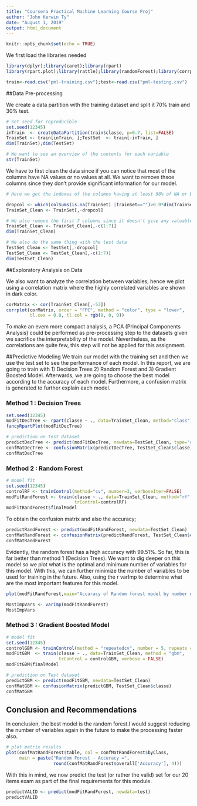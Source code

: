 ---
title: "Coursera Practical Machine Learning Course Proj"
author: "John Kerwin Ty"
date: "August 1, 2019"
output: html_document
---

```{r setup, include=FALSE}
knitr::opts_chunk$set(echo = TRUE)
```

We first load the libraries needed
```{r library, echo=TRUE, results=FALSE}
library(dplyr);library(caret);library(rpart)
library(rpart.plot);library(rattle);library(randomForest);library(corrplot)
```

```{r load, echo=TRUE}
train<-read.csv("pml-training.csv");test<-read.csv("pml-testing.csv")
```

##Data Pre-processing

We create a data partition with the training dataset and split it 70% train and 30% test.
```{r partition, echo=TRUE}
# Set seed for reproducible
set.seed(12345)
inTrain  <- createDataPartition(train$classe, p=0.7, list=FALSE)
TrainSet <- train[inTrain, ];TestSet  <- train[-inTrain, ]
dim(TrainSet);dim(TestSet)
```

```{r str, echo=TRUE}
# We want to see an overview of the contents for each variable
str(TrainSet)
```

We have to first clean the data since if you can notice that most of the columns have NA values or no values at all. We want to remove thsoe columns since they don't provide significant information for our model.

```{r drop, echo = TRUE}
# Here we get the indexes of the columns having at least 90% of NA or blank values on the training dataset

dropcol <- which(colSums(is.na(TrainSet) |TrainSet=="")>0.9*dim(TrainSet)[1]) 
TrainSet_Clean <- TrainSet[,-dropcol]

# We also remove the first 7 columns since it doesn't give any valuable information
TrainSet_Clean <- TrainSet_Clean[,-c(1:7)]
dim(TrainSet_Clean)

# We also do the same thing with the test data
TestSet_Clean <- TestSet[,-dropcol]
TestSet_Clean <- TestSet_Clean[,-c(1:7)]
dim(TestSet_Clean)
```

##Exploratory Analysis on Data

We also want to analyze the correlation between variables; hence we plot using a correlation matrix where the highly correlated variables are shown in dark color.

```{r corr, echo=TRUE}
corMatrix <- cor(TrainSet_Clean[,-53])
corrplot(corMatrix, order = "FPC", method = "color", type = "lower", 
         tl.cex = 0.8, tl.col = rgb(0, 0, 0))
```

To make an evem more compact analysis, a PCA (Principal Components Analysis) could be performed as pre-processing step to the datasets given we sacrifice the interpretability of the model. Nevertheless, as the correlations are quite few, this step will not be applied for this assignment.

##Predictive Modeling
We train our model with the training set and then we use the test set to see the performance of each model. In this report, we are going to train with 1) Decision Trees 2) Random Forest and 3) Gradient Boosted Model. Afterwards, we are going to choose the best model according to the accuracy of each model. Furthermore, a confusion matrix is generated to further explain each model.

### Method 1 : Decision Trees

```{r decision_trees, echo=TRUE}
set.seed(12345)
modFitDecTree <- rpart(classe ~ ., data=TrainSet_Clean, method="class")
fancyRpartPlot(modFitDecTree)

# prediction on Test dataset
predictDecTree <- predict(modFitDecTree, newdata=TestSet_Clean, type="class")
confMatDecTree <- confusionMatrix(predictDecTree, TestSet_Clean$classe)
confMatDecTree
```

### Method 2 : Random Forest
```{r randomforest, echo=TRUE}
# model fit
set.seed(12345)
controlRF <- trainControl(method="cv", number=3, verboseIter=FALSE)
modFitRandForest <- train(classe ~ ., data=TrainSet_Clean, method="rf",
                          trControl=controlRF)
modFitRandForest$finalModel
```
To obtain the confusion matrix and also the accuracy;
```{r confu_rf, echo=TRUE}
predictRandForest <- predict(modFitRandForest, newdata=TestSet_Clean)
confMatRandForest <- confusionMatrix(predictRandForest, TestSet_Clean$classe)
confMatRandForest
```

Evidently, the random forest has a high accuracy with 99.51%. So far, this is far better than method 1 (Decision Trees). We want to dig deeper on this model so we plot what is the optimal and minimum number of variables for this model. With this, we can further minimize the number of variables to be used for training in the future. Also, using the r varImp to determine what are the most important features for this model.

```{r plot_rf, ech=TRUE}
plot(modFitRandForest,main="Accuracy of Random forest model by number of predictors")
```
```{r varimp, echo=TRUE}
MostImpVars <- varImp(modFitRandForest)
MostImpVars
```

### Method 3 : Gradient Boosted Model

```{r gbm, echo=TRUE}
# model fit
set.seed(12345)
controlGBM <- trainControl(method = "repeatedcv", number = 5, repeats = 1)
modFitGBM  <- train(classe ~ ., data=TrainSet_Clean, method = "gbm",
                    trControl = controlGBM, verbose = FALSE)
modFitGBM$finalModel

# prediction on Test dataset
predictGBM <- predict(modFitGBM, newdata=TestSet_Clean)
confMatGBM <- confusionMatrix(predictGBM, TestSet_Clean$classe)
confMatGBM

```

## Conclusion and Recommendations

In conclusion, the best model is the random forest.I would suggest reducing the number of variables again in the future to make the processing faster also.

```{r rf_plot, echo=TRUE}
# plot matrix results
plot(confMatRandForest$table, col = confMatRandForest$byClass, 
     main = paste("Random Forest - Accuracy =",
                  round(confMatRandForest$overall['Accuracy'], 4)))
```
With this in mind, we now predict the test (or rather the valid) set for our 20 items exam as part of the final requirements for this module.

```{r valid, echo=TRUE}
predictVALID <- predict(modFitRandForest, newdata=test)
predictVALID
```



